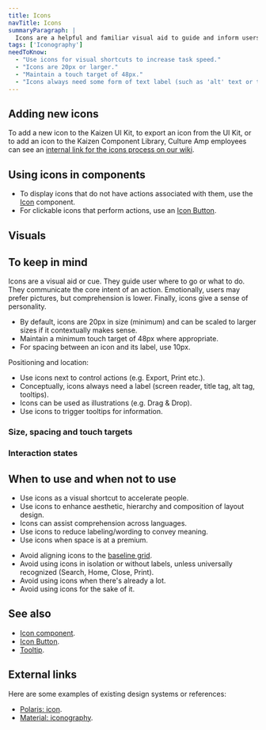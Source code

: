 ```yaml
---
title: Icons
navTitle: Icons
summaryParagraph: |
  Icons are a helpful and familiar visual aid to guide and inform users. Not just for aesthetics, they provide humanity by defining hierarchy for information and shaping a page’s composition, helping to make our product more approachable and usable.
tags: ['Iconography']
needToKnow:
  - "Use icons for visual shortcuts to increase task speed."
  - "Icons are 20px or larger."
  - "Maintain a touch target of 48px."
  - "Icons always need some form of text label (such as 'alt' text or tooltips)."
---
```



## Adding new icons

To add a new icon to the Kaizen UI Kit, to export an icon from the UI Kit, or to add an icon to the Kaizen Component Library, Culture Amp employees can see an [internal link for the icons process on our wiki](https://cultureamp.atlassian.net/wiki/spaces/Prod/pages/154211094/Icon+Process).

## Using icons in components

- To display icons that do not have actions associated with them, use the [Icon](/components/icon) component.
- For clickable icons that perform actions, use an [Icon Button](/components/icon-button).

## Visuals

<IconGrid />

<!--

<IconGrid category="Actions" />

<IconGrid category="Informational" />

<IconGrid category="Directional" />

<IconGrid category="Users" />

<IconGrid category="Views" />

<IconGrid category="Surveys" />

<IconGrid category="Sentiment" />

<IconGrid category="Navigational/Effectiveness" />

<IconGrid category="Navigational/Engagement" />

<IconGrid category="Navigational/Global" />

 -->

## To keep in mind

Icons are a visual aid or cue. They guide user where to go or what to do. They communicate the core intent of an action. Emotionally, users may prefer pictures, but comprehension is lower. Finally, icons give a sense of personality.

- By default, icons are 20px in size (minimum) and can be scaled to larger sizes if it contextually makes sense.
- Maintain a minimum touch target of 48px where appropriate.
- For spacing between an icon and its label, use 10px.

Positioning and location:

- Use icons next to control actions (e.g. Export, Print etc.).
- Conceptually, icons always need a label (screen reader, title tag, alt tag, tooltips).
- Icons can be used as illustrations (e.g. Drag & Drop).
- Use icons to trigger tooltips for information.

### Size, spacing and touch targets

<IconSizeSpaceTouch />

### Interaction states

<InteractionStatesDemo />

## When to use and when not to use

<WhenToUseAndWhenNotToUse>
<WhenToUse>

- Use icons as a visual shortcut to accelerate people.
- Use icons to enhance aesthetic, hierarchy and composition of layout design.
- Icons can assist comprehension across languages.
- Use icons to reduce labeling/wording to convey meaning.
- Use icons when space is at a premium.

</WhenToUse>
<WhenNotToUse>

- Avoid aligning icons to the [baseline grid](../vertical-rhythm-and-baseline-grid).
- Avoid using icons in isolation or without labels, unless universally recognized (Search, Home, Close, Print).
- Avoid using icons when there's already a lot.
- Avoid using icons for the sake of it.

</WhenNotToUse>
</WhenToUseAndWhenNotToUse>

## See also

- [Icon component](/components/icon).
- [Icon Button](/components/icon-button).
- [Tooltip](/components/tooltip).

## External links

Here are some examples of existing design systems or references:

- [Polaris: icon](https://polaris.shopify.com/components/images-and-icons/icon#navigation).
- [Material: iconography](https://material.io/design/iconography/product-icons.html).

